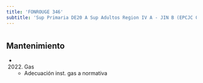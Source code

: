```yaml
---
title: 'FONROUGE 346'
subtitle: 'Sup Primaria DE20 A Sup Adultos Region IV A - JIN B (EPCJC 08/20°) [S] - EPC N° 08 DR. DALMACIO VELEZ SARSFIELD'
---
```


#


## Mantenimiento

*  (2022) Gas 
    + Adecuación inst. gas a normativa



